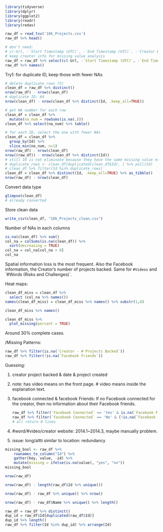 ```r
library(tidyverse)
library(dplyr)
library(ggplot2)
library(readr)
library(redav)
```

```r
raw_df = read_tsv('18k_Projects.csv')
raw_df %>% head()
```

```r
# don't need:
# c(-Url, -`Start Timestamp (UTC)`, -`End Timestamp (UTC)`, -`Creator Bio`, -`Creator Website`)
# keep creator info for missing value analysis
raw_df = raw_df %>% select(c(-Url, -`Start Timestamp (UTC)`, -`End Timestamp (UTC)`))
raw_df %>% names()
```

Try1: for duplicate ID, keep those with fewer NAs

```r
# delete duplicate rows (5)
clean_df = raw_df %>% distinct()
nrow(raw_df) - nrow(clean_df)
# duplicate ID: 64
nrow(clean_df) - nrow(clean_df %>% distinct(Id, .keep_all=TRUE))

# get NA number for each row
clean_df = clean_df %>% 
  mutate(na_num = rowSums(is.na(.)))
clean_df %>% select(na_num) %>% table()

# for each ID, select the one with fewer NAs
clean_df = clean_df %>% 
  group_by(Id) %>% 
  slice_min(na_num, n=1)
nrow(raw_df) - nrow(clean_df) 
nrow((raw_df)) - nrow(clean_df %>% distinct(Id))
# still 10 is not eliminate because they have the same missing value number
# duplicate_rows <- clean_df[duplicated(clean_df$Id), ] %>% pull(Id)
# clean_df %>% filter(Id %in% duplicate_rows)
clean_df = clean_df %>% distinct(Id, .keep_all=TRUE) %>% as_tibble()
nrow(raw_df) - nrow(clean_df) 


```

Convert data type

```r
glimpse(clean_df)
# already converted

```

Store clean data

```r
write_csv(clean_df, "18k_Projects_clean.csv")
```

Number of NAs in each columns

```r
is.na(clean_df) %>% sum()
col_na = colSums(is.na(clean_df)) %>%
  sort(decreasing = TRUE)
col_na = col_na[col_na > 0]
col_na
```

Spatial information loss is the most frequent. Also the Facebook information, the Creator's number of projects backed. Same for `#Videos` and \`#Words (Risks and Challenges)\`.

Heat maps:

```r
clean_df_miss = clean_df %>% 
  select (col_na %>% names())
names(clean_df_miss) = clean_df_miss %>% names() %>% substr(1,8)

clean_df_miss %>% names()

clean_df_miss %>% 
  plot_missing(percent = TRUE)
```

Around 30% complete cases.

/Missing Patterns:

```r
raw_df %>% filter(is.na(`Creator - # Projects Backed`))
raw_df %>% filter(!is.na(`Facebook Friends`))
```

Guessing:

1.  creator project backed & date & project created

2.  note: has video means on the front page. \# video means inside the explanation text.

3.  facebook connected & facebook Friends: If no Facebook connected for the creator, then no information about their Facebook friends.

    ```r
    raw_df %>% filter(`Facebook Connected` == 'Yes' & is.na(`Facebook Friends`))
    raw_df %>% filter(`Facebook Connected` == 'No' & (!is.na(`Facebook Friends`)))
    # all return 0 lines
    ```

4.  #word/#video/creator website: 2014.1\~2014.3, maybe manually problem.

5.  issue: long/altti similar to location: redundancy

```r
missing_bool <- raw_df %>% 
    rownames_to_column("Id") %>% 
    gather(key, value, -id) %>% 
    mutate(missing = ifelse(is.na(value), "yes", "no"))
missing_bool
```

```r
nrow(raw_df)
```

```r
nrow(raw_df) - length(raw_df$Id %>% unique())
```

```r
nrow(raw_df) - raw_df %>% unique() %>% nrow()
```

```r
nrow(raw_df) - raw_df$Name %>% unique() %>% length()
```

```r
raw_df = raw_df %>% distinct()
dup_id = raw_df$Id[duplicated(raw_df$Id)]
dup_id %>% length()
raw_df %>% filter(Id %in% dup_id) %>% arrange(Id)
```
